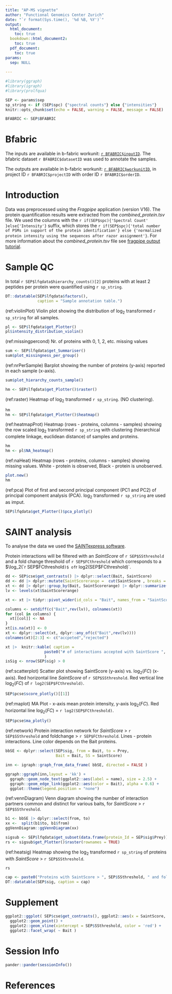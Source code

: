 ```yaml
---
title: "AP-MS vignette"
author: "Functional Genomics Center Zurich"
date: "`r format(Sys.time(), '%d %B, %Y')`"
output:
  html_document:
    toc: true
  bookdown::html_document2:
    toc: true
  pdf_document: 
    toc: true
params:
  sep: NULL
    
---
```


```r
#library(ggraph)
#library(igraph)
#library(prolfqua)

SEP <- params$sep
sp_string <- if (SEP$spc) {"spectral counts"} else {"intensities"}
knitr::opts_chunk$set(echo = FALSE, warning = FALSE, message = FALSE)

BFABRIC <- SEP$BFABRIC
```


# Bfabric

The inputs are available in b-fabric workunit: [`r BFABRIC$inputID`](`r BFABRIC$inputURL`). The bfabric dataset `r BFABRIC$datasetID` was used to annotate the samples.

The outputs are available in b-fabric workunit: [`r BFABRIC$workunitID`](`r BFABRIC$workunitURL`), in project ID `r BFABRIC$projectID` with order ID `r BFABRIC$orderID`.

# Introduction


Data was preprocessed using the _Fragpipe_ application (version V16). The protein quantification results were extracted from the _combined_protein.tsv_ file.  We used the columns with the `r if(SEP$spc){'Spectral Count' }else{'Intensity'}` suffix, which stores the `r if(SEP$spc){'total number of PSMs in support of the protein identification'} else {'normalized protein intensity using the sequences after razor assignment'}`. For more information about the _combined_protein.tsv_ file see [fragpipe output tutorial]( https://fragpipe.nesvilab.org/docs/tutorial_fragpipe_outputs.html#combined_proteintsv).

# Sample QC

In total `r SEP$lfqdata$hierarchy_counts()[2]` proteins with at least 2 peptides per protein were quantified using `r sp_string`. 

```r
DT::datatable(SEP$lfqdata$factors(),
              caption = "Sample annotation table.")
```

(ref:violinPlot) Violin plot showing the distribution of $\log_2$ transformed `r sp_string` for all samples.

```r
pl <- SEP$lfqdata$get_Plotter()
pl$intensity_distribution_violin()
```

(ref:missingpercond) Nr. of proteins with 0, 1, 2, etc. missing values

```r
sum <- SEP$lfqdata$get_Summariser()
sum$plot_missingness_per_group()

```

(ref:nrPerSample) Barplot showing the number of proteins (y-axis) reported in each sample (x-axis).

```r
sum$plot_hierarchy_counts_sample()

```


```r
hm <- SEP$lfqdata$get_Plotter()$raster()

```

(ref:raster) Heatmap of $\log_2$ transformed `r sp_string`. (NO clustering).

```r
hm
hm <- SEP$lfqdata$get_Plotter()$heatmap()
```


(ref:heatmapProt) Heatmap (rows - proteins, columns - samples) showing the row scaled $\log_2$ transformed `r sp_string` with clustering (hierarchical complete linkage, euclidean distance) of samples and proteins.

```r
hm
hm <- pl$NA_heatmap()

```

(ref:naHeat) Heatmap (rows - proteins, columns - samples) showing missing values. White - protein is observed, Black - protein is unobserved.

```r
plot.new()
hm
```

(ref:pca) Plot of first and second principal component (PC1 and PC2) of principal component analysis (PCA). $\log_2$ transformed `r sp_string` are used as imput.

```r
SEP$lfqdata$get_Plotter()$pca_plotly()
```



# SAINT analysis


To analyse the data we used the [SAINTexpress software](http://saint-apms.sourceforge.net/Main.html).

Protein interactions will be filtered with an _SaintScore_ of `r SEP$SSthreshold` and a fold change threshold of `r SEP$FCthreshold` which corresponds to a $\log_2(`r SEP$FCthreshold`)$ of `r log2(SEP$FCthreshold)`.




```r

dd <- SEP$cse$get_contrasts() |> dplyr::select(Bait, SaintScore)
dd <- dd |> dplyr::mutate(SaintScorerange =  cut(SaintScore , breaks = c(-0.01, SEP$SSthreshold, 1)))
xt <- dd |> dplyr::group_by(Bait, SaintScorerange) |> dplyr::summarize(n = dplyr::n()) |> na.omit()
lv <- levels(xt$SaintScorerange)

xt <- xt |> tidyr::pivot_wider(id_cols = "Bait", names_from = "SaintScorerange", values_from = n)

columns <- setdiff(c("Bait",rev(lv)), colnames(xt))
for (col in columns) {
  xt[[col]] <- NA
}
xt[is.na(xt)] <- 0
xt <- dplyr::select(xt, dplyr::any_of(c("Bait",rev(lv))))
colnames(xt)[2:3] <- c("accpeted","rejected")

xt |>  knitr::kable( caption =
                 paste0("# of interactions accepted with SaintScore ", SEP$SSthreshold,".")
                 )
isSig <- nrow(SEP$sig) > 0
```


(ref:scatterplot) Scatter plot showing SaintScore (y-axis) vs. $\log_2(FC)$ (x-axis). Red horizontal line _SaintScore_ of `r SEP$SSthreshold`. Red vertical line $\log_2(FC)$ of `r log2(SEP$FCthreshold)`.

```r
SEP$pcse$score_plotly()[[1]]
```



(ref:maplot) MA Plot - x-axis mean protein intensity, y-axis $\log_2(FC)$. Red horizontal line $\log_2(FC)$  = `r log2(SEP$FCthreshold)`.

```r
SEP$pcse$ma_plotly()
```

(ref:network) Protein interaction network for _SaintScore_ > `r SEP$SSthreshold` and foldchange > `r SEP$FCthreshold`. Lines - protein interactions. Line color depends on the Bait proteins.

```r

bbSE <- dplyr::select(SEP$sig, from = Bait, to = Prey, 
                      Bait = Bait, SS = SaintScore)

inn <- igraph::graph_from_data_frame( bbSE, directed = FALSE )

ggraph::ggraph(inn,layout = 'kk') +
  ggraph::geom_node_text(ggplot2::aes(label = name), size = 2.5) +
  ggraph::geom_edge_link(ggplot2::aes(color = Bait), alpha = 0.6) + 
  ggplot::theme(legend.position = "none")

```


(ref:vennDiagram) Venn diagram showing the number of interaction partners common and distinct for various baits, for _SaintScore_ > `r SEP$SSthreshold`.


```r
b1 <- bbSE |> dplyr::select(from, to)
xx <-  split(b1$to, b1$from)
ggVennDiagram::ggVennDiagram(xx)

```


```r
sigsub <- SEP$lfqdata$get_subset(data.frame(protein_Id = SEP$sig$Prey))
rs <- sigsub$get_Plotter()$raster(rownames = TRUE)

```

(ref:heatsig) Heatmap showing the $\log_2$ transformed `r sp_string` of proteins with _SaintScore_ > `r SEP$SSthreshold`.

```r
rs
```


```r
cap <- paste0("Proteins with SaintScore > ", SEP$SSthreshold, " and foldchange > ", SEP$FCthreshold, ".")
DT::datatable(SEP$sig, caption = cap)
```

# Supplement

```r

ggplot2::ggplot( SEP$cse$get_contrasts(), ggplot2::aes(x = SaintScore, y = -log10(BFDR) ) ) +
  ggplot2::geom_point() +
  ggplot2::geom_vline(xintercept = SEP$SSthreshold, color = 'red') +
  ggplot2::facet_wrap( ~ Bait )

```

# Session Info

```r
pander::pander(sessionInfo())
```

# References
